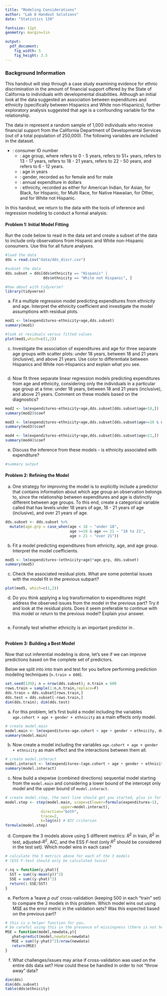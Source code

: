 ```yaml
---
title: "Modeling Considerations"
author: "Lab 8 Handout Solutions"
date: "Statistics 139"

fontsize: 11pt
geometry: margin=1in 

output:
  pdf_document:
    fig_width: 5
    fig_height: 3.5
---
```


\begin{small}

\textbf{Topics}
\begin{itemize}
\item Inferential Modeling
\item Predictive Modeling
  \begin{itemize}
  \item Sequential Variable Selection
  \item Comparing Models (with and without CV)
  \end{itemize}
\end{itemize}

\end{small}


### Background Information

This handout will step through a case study examining evidence for ethnic discrimination in the amount of financial support offered by the State of California to individuals with developmental disabilities. Although an initial look at the data suggested an association between expenditures and ethnicity (specifically between Hispanics and White non-Hispanics), further exploratory analysis suggested that age is a confounding variable for the relationship.

The data in \texttt{dds.discr} represent a random sample of 1,000 individuals who receive financial support from the California Department of Developmental Services (out of a total population of 250,000). The following variables are included in the dataset.

\footnotesize
  - \texttt{ID}: consumer ID number
  - \texttt{Age.Cohort}: age group, where \texttt{1} refers to 0 - 5 years, \texttt{2} refers to 51+ years, \texttt{3} refers to 13 - 17 years, \texttt{4} refers to 18 - 21 years, \texttt{5} refers to 22 - 50 years, and \texttt{6} refers to 6 - 12 years.
  - \texttt{Age}: age in years
  - \texttt{Gender}: gender, recorded as \texttt{1} for female and \texttt{2} for male
  - \texttt{Expenditures}: annual expenditure in dollars
  - \texttt{Ethnicity}: ethnicity, recorded as either \texttt{1} for American Indian, \texttt{2} for Asian, \texttt{3} for Black, \texttt{4} for Hispanic, \texttt{5} for Multi Race, \texttt{6} for Native Hawaiian, \texttt{7} for Other, and \texttt{8} for White not Hispanic.

\normalsize
In this handout, we return to the data with the tools of inference and regression modeling to conduct a formal analysis:

\begin{center}
\textit{After adjusting for age as a confounder, is there evidence that the mean amount of financial support differs between Hispanics and White non-Hispanics?}
\end{center}

#### Problem 1: Initial Model Fitting

Run the code below to read in the data set and create a subset of the data to include only observations from Hispanic and White non-Hispanic consumers.  Use this for all future analyses.

\scriptsize

```r
#load the data
dds = read.csv("data/dds_discr.csv")

#subset the data
dds.subset = dds[dds$ethnicity == "Hispanic" | 
                 dds$ethnicity == "White not Hispanic", ]

#how about with tidyverse?
library(tidyverse)
```

\normalsize
a) Fit a multiple regression model predicting expenditures from ethnicity and age. Interpret the ethnicity coefficient and investigate the model assumptions with residual plots.


```r
mod1 <- lm(expenditures~ethnicity+age,dds.subset)
summary(mod1)
```


```r
#look at residuals versus fitted values
plot(mod1,which=c(1,2))
```





c) Investigate the association of expenditures and age for three separate age groups with scatter plots: under 18 years, between 18 and 21 years (inclusive), and above 21 years. Use color to differentiate between Hispanics and White non-Hispanics and explain what you see.


```r

```

  
d) Now fit three separate linear regression models predicting expenditures from age and ethnicity, considering only the individuals in a particular age group at a time: under 18 years, between 18 and 21 years (inclusive), and above 21 years. Comment on these models based on the diagnostics? 

```r
mod2 <- lm(expenditures~ethnicity+age,dds.subset[dds.subset$age<18,])
summary(mod2)$coef

mod3 <- lm(expenditures~ethnicity+age,dds.subset[dds.subset$age>=18 & dds.subset$age<=21,])
summary(mod3)$coef

mod4 <- lm(expenditures~ethnicity+age,dds.subset[dds.subset$age>21,])
summary(mod4)$coef
```

  

e) Discuss the inference from these models - is ethnicity associated with expenditure?

```r
#summary output

```
    
















#### Problem 2: Refining the Model

a) One strategy for improving the model is to explicitly include a predictor that contains information about which age group an observation belongs to, since the relationship between expenditures and age is distinctly different between age groups. To this end, create a categorical variable called \texttt{age.grp} that has levels under 18 years of age, 18 - 21 years of age (inclusive), and over 21 years of age.
    
```r
dds.subset <- dds.subset %>% 
  mutate(age.grp = case_when(age < 18 ~ "under 18",
                             age >=18 & age <= 21 ~ "18 to 21",
                             age > 21 ~ "over 21"))
``` 

b) Fit a model predicting expenditures from ethnicity, age, and age group. Interpret the model coefficients.
    
```r
mod5 <- lm(expenditures~(ethnicity+age)*age.grp, dds.subset)
summary(mod5)
```

\textcolor{blue}{}

c) Check the associated residual plots. What are some potential issues with the model fit in the previous subpart?
  
```r
plot(mod5, which=c(1,2))
```


     
d) Do you think applying a log transformation to expenditures might address the observed issues from the model in the previous part? Try it and look at the residual plots. Does it seem preferable to continue with this model or return to the previous model? Explain your answer.

```r

```  



e) Formally test whether ethnicity is an important predictor in \texttt{model}.

```r

```





#### Problem 3: Building a Best Model

Now that out inferential modeling is done, let's see if we can improve predictions based on the complete set of predictors.

Below we split into into train and test for you before performing prediction modeling techniques (`n.train = 600`).

```r
set.seed(139); n = nrow(dds.subset); n.train = 600
rows.train = sample(1:n,n.train,replace=F)
dds.train = dds.subset[rows.train,]
dds.test = dds.subset[-rows.train,]
dim(dds.train); dim(dds.test)
```

a) For this problem, let's first build a model including the variables `age.cohort + age + gender + ethnicity` as a main effects only model.

```r
# create model.main
model.main <- lm(expenditures~age.cohort + age + gender + ethnicity, dds.train)
summary(model.main)
```

b) Now create a model including the variables `age.cohort + age + gender + ethnicity` as main effect and the interactions between them all.

```r
# create model.interact
model.interact <- lm(expenditures~(age.cohort + age + gender + ethnicity)^2, dds.train)
summary(model.interact)
```

c) Now build a stepwise (combined directions) sequential model starting from the `model.main` and considering a lower bound of the intercept only model and the upper bound of `model.interact`.

```r
# create model.step, the next line should get you started, plus in for ___
model.step <- step(model.main, scope=c(lower=formula(expenditures~1),
                         upper=model.interact),
                direction="both",
                trace=2,
                k=log(n)) # BIC criterion
formula(model.step)
```

d) Compare the 3 models above using 5 different metrics: $R^2$ in train, $R^2$ in test, adjusted-$R^2$, AIC, and the ESS $F$-test (only $R^2$ should be considered in the test set).  Which model wins in each case?

```r
# calculate the 5 metrics above for each of the 3 models 
# (ESS F-test should only be calculated twice)

r.sq = function(y,yhat){
  SST = sum((y-mean(y))^2)
  SSE = sum((y-yhat)^2)
  return(1-SSE/SST)  
}


```

\textcolor{blue}{`model.step` is favored by the results on the test set and the F test.  $R^2$ on the train set should be ignored (it will always be higher for larger models) since there are better measures considered here.}

e) Perform a 'leave $p$ out' cross-validation (keeping 500 in each "train" set) to compare the 3 models in this problem.  Which model wins out using MSE as the error metric in the validation sets?  Was this expected based on the previous part?

```r
# this is a helper function for you.
# be careful using this in the presence of missingness (there is not here)
MSE = function(model,newdata,y){
   yhat=predict(model,newdata=newdata)
   MSE = sum((y-yhat)^2)/nrow(newdata)
   return(MSE)
}

```


f) What challenges/issues may arise if cross-validation was used on the entire dds data set?  How could these be handled in order to not "throw away" data?


```r
dim(dds)
dim(dds.subset)
table(dds$ethnicity)
```



